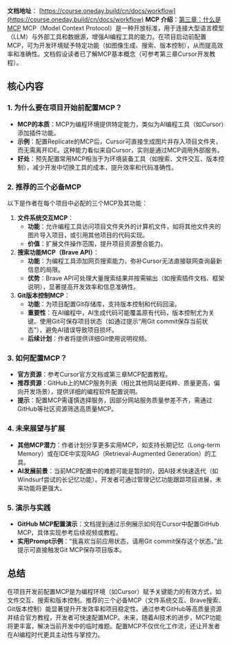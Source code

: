 **文档地址**： [https://course.oneday.build/cn/docs/workflow](https://course.oneday.build/cn/docs/workflow)
**MCP 介绍**：[第三章：什么是MCP](https://course.oneday.build/cn/course/chapter3/lesson13)
MCP（Model Context Protocol）是一种开放标准，用于连接大型语言模型（LLM）与外部工具和数据源，增强AI编程工具的能力。在项目启动前配置MCP，可为开发环境赋予特定功能（如图像生成、搜索、版本控制），从而提高效率和准确性。文档假设读者已了解MCP基本概念（可参考第三章Cursor开发教程）。

## 核心内容

### 1. 为什么要在项目开始前配置MCP？
- **MCP的本质**：MCP为编程环境提供特定能力，类似为AI编程工具（如Cursor）添加插件功能。
- **示例**：配置Replicate的MCP后，Cursor可直接生成图片并存入项目文件夹，而无需离开IDE。这种能力看似来自Cursor，实则是通过MCP调用外部服务。
- **好处**：预先配置常用MCP相当于为环境装备工具（如搜索、文件交互、版本控制），减少开发中切换工具的成本，提升效率和代码准确性。

### 2. 推荐的三个必备MCP
以下是作者在每个项目中必配的三个MCP及其功能：
1. **文件系统交互MCP**：
   - **功能**：允许编程工具访问项目文件夹外的计算机文件，如将其他文件夹的图片导入项目，或引用其他项目的代码实现。
   - **价值**：扩展文件操作范围，提升项目资源整合能力。
2. **搜索功能MCP（Brave API）**：
   - **功能**：为编程工具添加网页搜索能力，弥补Cursor无法直接联网查询最新信息的局限。
   - **优势**：Brave API可处理大量搜索结果并按需输出（如搜索插件文档、框架说明），显著提高开发效率和信息准确性。
3. **Git版本控制MCP**：
   - **功能**：为项目配置Git存储库，支持版本控制和代码回滚。
   - **重要性**：在AI编程中，AI生成代码可能覆盖原有代码，版本控制尤为关键。使用Git可保存项目状态（如通过提示“用Git commit保存当前状态”），避免AI错误导致项目损坏。
   - **后续计划**：作者将提供详细Git使用说明视频。

### 3. 如何配置MCP？
- **官方资源**：参考Cursor官方文档或第三章MCP配置教程。
- **推荐资源**：GitHub上的MCP服务列表（相比其他网站更纯粹、质量更高，偏向开发场景），提供详细的编程软件配置说明。
- **提示**：配置MCP需谨慎选择服务，因部分网站服务质量参差不齐，需通过GitHub等社区资源筛选高质量MCP。

### 4. 未来展望与扩展
- **其他MCP潜力**：作者计划分享更多实用MCP，如支持长期记忆（Long-term Memory）或在IDE中实现RAG（Retrieval-Augmented Generation）的工具。
- **AI发展前景**：当前MCP配置中的难题可能是暂时的，因AI技术快速迭代（如Windsurf尝试的长记忆功能）。开发者可通过管理记忆功能跟踪项目进展，未来功能将更强大。

### 5. 演示与实践
- **GitHub MCP配置演示**：文档提到通过示例展示如何在Cursor中配置GitHub MCP，具体实现参考后续视频或教程。
- **实用Prompt示例**：“我喜欢当前应用状态，请用Git commit保存这个状态。”此提示可直接触发Git MCP保存项目版本。

## 总结
在项目开发前配置MCP是为编程环境（如Cursor）赋予关键能力的有效方式，如文件交互、搜索和版本控制。推荐的三个必备MCP（文件系统交互、Brave搜索、Git版本控制）能显著提升开发效率和项目稳定性。通过参考GitHub等高质量资源并结合官方教程，开发者可快速配置MCP。未来，随着AI技术的进步，MCP功能将更丰富，解决当前开发中的临时难题。配置MCP不仅优化工作流，还让开发者在AI编程时代更具主动性与掌控力。